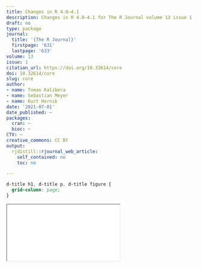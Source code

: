 ```yaml
---
title: Changes in R 4.0–4.1
description: Changes in R 4.0–4.1 for The R Journal volume 13 issue 1 (2021)
draft: no
type: package
journal:
  title: '{The R Journal}'
  firstpage: '631'
  lastpage: '633'
volume: 13
issue: 1
citation_url: https://doi.org/10.32614/core
doi: 10.32614/core
slug: core
author:
- name: Tomas Kalibera
- name: Sebastian Meyer
- name: Kurt Hornik
date: '2021-07-01'
date_published: ~
packages:
  cran: ~
  bioc: ~
CTV: ~
creative_commons: CC BY
output:
  rjdistill::rjournal_web_article:
    self_contained: no
    toc: no

---
```


```css
d-title h1, d-title p, d-title figure {
  grid-column: page;
}
```

<div class="l-page">
  <object data="core.pdf" type="application/pdf" style="height:955px;width:100%">
    <iframe src="core.pdf"></iframe>
  </object>
</div>
